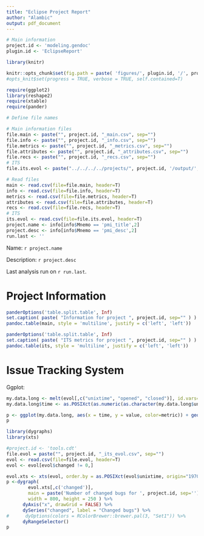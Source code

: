 ```yaml
---
title: "Eclipse Project Report"
author: "Alambic"
output: pdf_document
---
```


```r
# Main information
project.id <- 'modeling.gendoc'
plugin.id <- 'EclipseReport'

library(knitr)

knitr::opts_chunk$set(fig.path = paste( 'figures/', plugin.id, '/', project.id, '/', sep=""))
#opts_knit$set(progress = TRUE, verbose = TRUE, self.contained=T)

require(ggplot2)
library(reshape2)
require(xtable)
require(pander)

# Define file names

# Main information files
file.main <- paste("", project.id, "_main.csv", sep="")
file.info <- paste("", project.id, "_info.csv", sep="")
file.metrics <- paste("", project.id, "_metrics.csv", sep="")
file.attributes <- paste("", project.id, "_attributes.csv", sep="")
file.recs <- paste("", project.id, "_recs.csv", sep="")
# ITS
file.its.evol <- paste("../../../../projects/", project.id, '/output/', project.id, "_its_evol.csv", sep="")

# Read files
main <- read.csv(file=file.main, header=T)
info <- read.csv(file=file.info, header=T)
metrics <- read.csv(file=file.metrics, header=T)
attributes <- read.csv(file=file.attributes, header=T)
recs <- read.csv(file=file.recs, header=T)
# ITS
its.evol <- read.csv(file=file.its.evol, header=T)
project.name <- info[info$Mnemo == 'pmi_title',2]
project.desc <- info[info$Mnemo == 'pmi_desc',2]
run.last <- ''
```

Name: `r project.name` 

Description: `r project.desc`

Last analysis run on `r run.last`.

# Project Information

```r
panderOptions('table.split.table', Inf)
set.caption( paste( "Information for project ", project.id, sep="" ) )
pandoc.table(main, style = 'multiline', justify = c('left', 'left'))
```


```r
panderOptions('table.split.table', Inf)
set.caption( paste( "ITS metrics for project ", project.id, sep="" ) )
pandoc.table(its, style = 'multiline', justify = c('left', 'left'))
```

# Issue Tracking System

Ggplot: 

```r
my.data.long <- melt(evol[,c("unixtime", "opened", "closed")], id.vars="unixtime", value.name="value", variable.name="metric")
my.data.long$time <- as.POSIXct(as.numeric(as.character(my.data.long$unixtime)), origin="1970-01-01")

p <- ggplot(my.data.long, aes(x = time, y = value, color=metric)) + geom_line(size = .1)
p
```


```r
library(dygraphs)
library(xts)

#project.id <- 'tools.cdt'
file.evol = paste("", project.id, "_its_evol.csv", sep="")
evol <- read.csv(file=file.evol, header=T)
evol <- evol[evol$changed != 0,]

evol.xts <- xts(evol, order.by = as.POSIXct(evol$unixtime, origin="1970-01-01"))
p <-dygraph( 
        evol.xts[,c('changed')],
        main = paste('Number of changed bugs for ', project.id, sep=''),
        width = 800, height = 250 ) %>% 
      dyAxis("x", drawGrid = FALSE) %>%
      dySeries("changed", label = "Changed bugs") %>%
#      dyOptions(colors = RColorBrewer::brewer.pal(3, "Set1")) %>%
      dyRangeSelector()
p
```